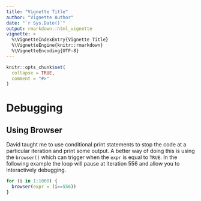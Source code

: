 ```yaml
---
title: "Vignette Title"
author: "Vignette Author"
date: "`r Sys.Date()`"
output: rmarkdown::html_vignette
vignette: >
  %\VignetteIndexEntry{Vignette Title}
  %\VignetteEngine{knitr::rmarkdown}
  %\VignetteEncoding{UTF-8}
---
```


```r
knitr::opts_chunk$set(
  collapse = TRUE,
  comment = "#>"
)
```

# Debugging  

## Using Browser

David taught me to use conditional print statements to stop the code at a particular iteration and print some output. A better way of doing this is using the `browser()` which can trigger when the `expr` is equal to `TRUE`. In the following example the loop will pause at iteration 556 and allow you to interactively debugging. 

```r
for (i in 1:1000) {
  browser(expr = (i==556))
}
```


